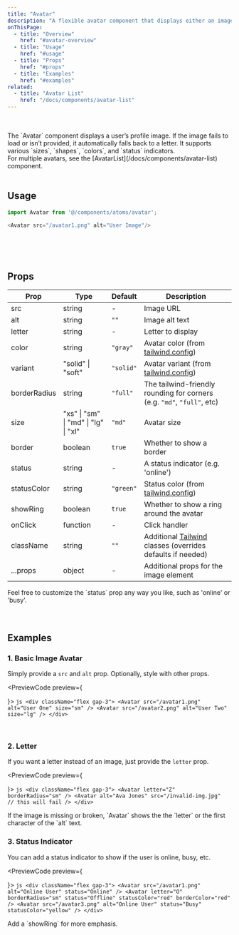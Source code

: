 ```yaml
---
title: "Avatar"
description: "A flexible avatar component that displays either an image or a fallback letter. Includes optional status indicators."
onThisPage:
  - title: "Overview"
    href: "#avatar-overview"
  - title: "Usage"
    href: "#usage"
  - title: "Props"
    href: "#props"
  - title: "Examples"
    href: "#examples"
related:
  - title: "Avatar List"
    href: "/docs/components/avatar-list"
---
```


<div id="avatar-overview" />

<br/>

<div className="flex gap-4 mb-4 justify-center items-center">
    <Avatar
        src="/avatar1.png"
        alt="User Example"
        size="lg"
        border={false}
    />
    <Avatar
        letter="D"
        size="md"
        borderRadius="xl"
    />
    <Avatar
        src="/avatar2.png"
        alt="Broken"
        status="online"
        borderRadius="None"
    />
</div>

<br/>

<div>
    The `Avatar` component displays a user’s profile image. If the image fails to load or isn’t provided, it
    automatically falls back to a letter. It supports various `sizes`, `shapes`, `colors`, and `status` indicators.
</div>

<Info>
    For multiple avatars, see the [AvatarList](/docs/components/avatar-list) component.
</Info>

<br/>
<br/>
<Divider />
<div id="usage" />

## Usage

```js
import Avatar from '@/components/atoms/avatar';

<Avatar src="/avatar1.png" alt="User Image"/>
```

<br/>
<br/>
<br/>
<Divider />
<div id="props" />

## Props

| **Prop**     | **Type**                             | **Default** | **Description**                                                                       |
|--------------|--------------------------------------|-------------|---------------------------------------------------------------------------------------|
| src          | string                               | -           | Image URL                                                                             |
| alt          | string                               | `""`        | Image alt text                                                                        |
| letter       | string                               | -           | Letter to display                                                                     |
| color        | string                               | `"gray"`    | Avatar color (from [tailwind.config](/docs/tutorial/config))                          |
| variant      | "solid" \| "soft"                    | `"solid"`   | Avatar variant (from [tailwind.config](/docs/tutorial/config))                        |
| borderRadius | string                               | `"full"`    | The tailwind-friendly rounding for corners (e.g. `"md"`, `"full"`, etc)               |
| size         | "xs" \| "sm" \| "md" \| "lg" \| "xl" | `"md"`      | Avatar size                                                                           |
| border       | boolean                              | `true`      | Whether to show a border                                                              |
| status       | string                               | -           | A status indicator (e.g. 'online')                                                    |
| statusColor  | string                               | `"green"`   | Status color (from [tailwind.config](/docs/tutorial/config))                          |
| showRing     | boolean                              | `true`      | Whether to show a ring around the avatar                                              |
| onClick      | function                             | -           | Click handler                                                                         |
| className    | string                               | `""`        | Additional [Tailwind](https://tailwindcss.com) classes (overrides defaults if needed) |
| ...props     | object                               | -           | Additional props for the image element                                                |

<Tip>
    Feel free to customize the `status` prop any way you like, such as 'online' or 'busy'.
</Tip>

<br/>
<br/>
<br/>
<Divider />
<div id="examples" />

## Examples

### 1. Basic Image Avatar
Simply provide a `src` and `alt` prop. Optionally, style with other props.

<PreviewCode preview={
    <div className="flex gap-3">
        <Avatar
            src="/avatar1.png"
            alt="User One"
            size="sm"
        />
        <Avatar
            src="/avatar2.png"
            alt="User Two"
            size="lg"
        />
    </div>
}>
    ```js
    <div className="flex gap-3">
        <Avatar
            src="/avatar1.png"
            alt="User One"
            size="sm"
        />
        <Avatar
            src="/avatar2.png"
            alt="User Two"
            size="lg"
        />
    </div>
    ```
</PreviewCode>

<br />

### 2. Letter
If you want a letter instead of an image, just provide the `letter` prop.

<PreviewCode preview={
    <div className="flex gap-3">
        <Avatar
            letter="Z"
            borderRadius="sm"
        />
        <Avatar
            alt="Ava Jones"
            src="/invalid-img.jpg"
        />
    </div>
}>
    ```js
    <div className="flex gap-3">
        <Avatar
            letter="Z"
            borderRadius="sm"
        />
        <Avatar
            alt="Ava Jones"
            src="/invalid-img.jpg"  // this will fail
        />
    </div>
    ```
</PreviewCode>

<Info>
    If the image is missing or broken, `Avatar` shows the the `letter` or the first character of the `alt` text.
</Info>

<br />

### 3. Status Indicator
You can add a status indicator to show if the user is online, busy, etc.

<PreviewCode preview={
    <div className="flex gap-3">
        <Avatar
            src="/avatar1.png"
            alt="Online User"
            status="Online"
        />
        <Avatar
            letter="O"
            status="Offline"
            statusColor="red"
            borderRadius="sm"
            showRing={true}
        />
        <Avatar
            src="/avatar3.png"
            alt="Online User"
            status="Busy"
            statusColor="yellow"
        />
    </div>
}>
    ```js
    <div className="flex gap-3">
        <Avatar
            src="/avatar1.png"
            alt="Online User"
            status="Online"
        />
        <Avatar
            letter="O"
            borderRadius="sm"
            status="Offline"
            statusColor="red"
            borderColor="red"
        />
        <Avatar
            src="/avatar3.png"
            alt="Online User"
            status="Busy"
            statusColor="yellow"
        />
    </div>
    ```
</PreviewCode>

<Tip>
    Add a `showRing` for more emphasis.
</Tip>

<br />
<br />
<br />
